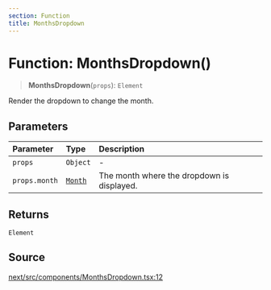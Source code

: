 ```yaml
---
section: Function
title: MonthsDropdown
---
```


# Function: MonthsDropdown()

> **MonthsDropdown**(`props`): `Element`

Render the dropdown to change the month.

## Parameters

| Parameter | Type | Description |
| :------ | :------ | :------ |
| `props` | `Object` | - |
| `props.month` | [`Month`](/api/next/classes/Month.mdx) | The month where the dropdown is displayed. |

## Returns

`Element`

## Source

[next/src/components/MonthsDropdown.tsx:12](https://github.com/gpbl/react-day-picker/blob/a8bfa5451/next/src/components/MonthsDropdown.tsx#L12)
